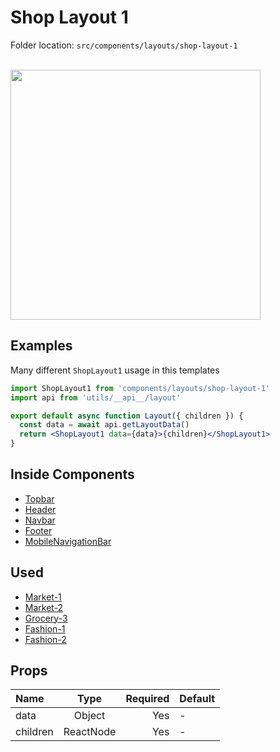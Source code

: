 # Shop Layout 1


<Callout>Folder location: `src/components/layouts/shop-layout-1`</Callout>

<br />

<img src="/ShopLayout1.jpg" width="400" />

## Examples

Many different `ShopLayout1` usage in this templates

```jsx {1} copy showLineNumbers
import ShopLayout1 from 'components/layouts/shop-layout-1'
import api from 'utils/__api__/layout'

export default async function Layout({ children }) {
  const data = await api.getLayoutData()
  return <ShopLayout1 data={data}>{children}</ShopLayout1>
}
```

## Inside Components

- [Topbar](https://bazaar-doc.netlify.app/layout-components/topbar)
- [Header](https://bazaar-doc.netlify.app/layout-components/header)
- [Navbar](https://bazaar-doc.netlify.app/layout-components/navbar)
- [Footer](https://bazaar-doc.netlify.app/layout-components/footer)
- [MobileNavigationBar](https://bazaar-doc.netlify.app/layout-components/mobile-navigation)

## Used

- [Market-1](https://bazar-react.vercel.app/market-1)
- [Market-2](https://bazar-react.vercel.app/market-2)
- [Grocery-3](https://bazar-react.vercel.app/grocery-3)
- [Fashion-1](https://bazar-react.vercel.app/fashion-1)
- [Fashion-2](https://bazar-react.vercel.app/fashion-2)

## Props

| Name     |   Type    | Required | Default |
| :------- | :-------: | -------: | ------- |
| data     |  Object   |      Yes | -       |
| children | ReactNode |      Yes | -       |
